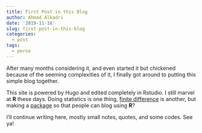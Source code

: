 ```yaml
---
title: First Post in this Blog
author: Ahmad Alkadri
date: '2019-11-18'
slug: first-post-in-this-blog
categories:
  - post
tags:
  - perso
---
```


After many months considering it, 
and even started it but chickened 
because of the seeming complexities of it, 
I finally got around to putting this simple blog together.

This site is powered by Hugo and edited completely in 
Rstudio. I still marvel at **R** these days. 
Doing statistics is one thing, 
[finite difference](https://github.com/ahmad-alkadri/Rdiffsolver) is another, 
but making a [package](https://bookdown.org/yihui/blogdown/) 
so that people can blog using **R**?

I'll continue writing here, mostly small notes, quotes, 
and some codes. See ya!
